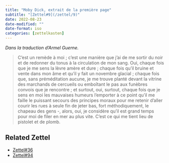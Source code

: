 ```yaml
---
title: "Moby Dick, extrait de la première page"
subtitle: "[Zettel#9](/zettel/9)"
date: 2022-08-23
date-modified: ""
date-format: iso
categories: [zettelkasten]
---
```

*Dans la traduction d'Armel Guerne.*

> C'est un remède à moi ; c'est une manière que j'ai de me sortir du noir et de redonner du tonus à la circulation de mon sang. Oui, chaque fois que je me sens la lèvre amère et dure  ; chaque fois qu'il bruine et vente dans mon âme et qu'il y fait un novembre glacial ; chaque fois que, sans préméditation aucune, je me trouve planté devant la vitrine des marchands de cercueils ou emboîtant le pas aux funèbres convois que je rencontre ; et surtout, oui, surtout, chaque fois que je sens en moi les mauvaises humeurs l'emporter à ce point qu'il me faille le puissant secours des principes moraux pour me retenir d'aller courir les rues à seule fin de jeter bas, fort méthodiquement, le chapeau des gens -, alors, oui, je considère qu'il est grand temps pour moi de filer en mer au plus vite. C'est ce qui me tient lieu de pistolet et de plomb.

## Related Zettel

* [Zettel#36](/zettel/36)
* [Zettel#94](/zettel/94)
